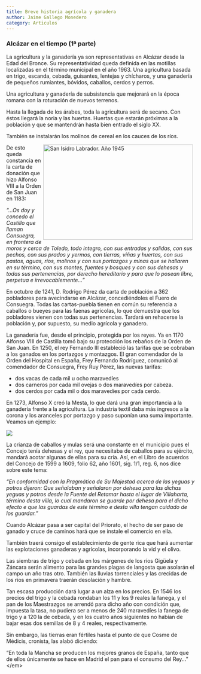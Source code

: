 ```yaml
---
title: Breve historia agrícola y ganadera
author: Jaime Gallego Monedero
category: Articulos
---
```


### Alcázar en el tiempo (1ª parte)

La agricultura y la ganadería ya son representativas en Alcázar desde la Edad del Bronce. Su representatividad queda definida en las motillas localizadas en el término municipal en el año 1963. Una agricultura basada en trigo, escanda, cebada, guisantes, lentejas y chícharos, y una ganadería de pequeños rumiantes, bóvidos, caballos, cerdos y perros.

Una agricultura y ganadería de subsistencia que mejorará en la época romana con la roturación de nuevos terrenos.

Hasta la llegada de los árabes, toda la agricultura será de secano. Con éstos llegará la noria y las huertas. Huertas que estarán próximas a la población y que se mantendrán hasta bien entrado el siglo XX.

También se instalarán los molinos de cereal en los cauces de los ríos.

<img src="/images/articulos/2014_historia-agricola-ganadera01.webp" alt="San Isidro Labrador. Año 1945" width="400" height="255" style="float: right; margin:0px 5px;" />

De esto queda constancia en la carta de donación que hizo Alfonso VIII a la Orden de San Juan en 1183:

*“…Os doy y concedo el Castillo que llaman Consuegra, en frontera de moros y cerca de Toledo, todo integro, con sus entradas y salidas, con sus pechos, con sus prados y yermos, con tierras, viñas y huertas, con sus pastos, aguas, ríos, molinos y con sus portazgos y minas que se hallaren en su término, con sus montes, fuentes y bosques y con sus dehesas y todas sus pertenencias, por derecho hereditario y para que lo posean libre, perpetua e irrevocablemente…”*

En octubre de 1241, D. Rodrigo Pérez da carta de población a 362 pobladores para avecindarse en Alcázar, concediéndoles el Fuero de Consuegra. Todas las cartas-puebla tienen en común su referencia a caballos o bueyes para las faenas agrícolas, lo que demuestra que los pobladores vienen con todas sus pertenencias. Tardará en rehacerse la población y, por supuesto, su medio agrícola y ganadero.

La ganadería fue, desde el principio, protegida por los reyes. Ya en 1170 Alfonso VIII de Castilla tomó bajo su protección los rebaños de la Orden de San Juan. En 1250, el rey Fernando III estableció las tarifas que se cobraban a los ganados en los portazgos y montazgos. El gran comendador de la Orden del Hospital en España, Frey Fernando Rodríguez, comunicó al comendador de Consuegra, Frey Ruy Pérez, las nuevas tarifas:

* dos vacas de cada mil u ocho maravedíes
* dos carneros por cada mil ovejas o dos maravedíes por cabeza.
* dos cerdos por cada mil o dos maravedíes por cada cerdo.

En 1273, Alfonso X creó la Mesta, lo que dará una gran importancia a la ganadería frente a la agricultura. La industria textil daba más ingresos a la corona y los aranceles por portazgo y paso suponían una suma importante. Veamos un ejemplo:

![](/images/articulos/2014_historia-agricola-ganadera02.webp)

La crianza de caballos y mulas será una constante en el municipio pues el Concejo tenía dehesas y el rey, que necesitaba de caballos para su ejército, mandará acotar algunas de ellas para su cría. Así, en el Libro de acuerdos del Concejo de 1599 a 1609, folio 62, año 1601, sig. 1/1, reg. 6, nos dice sobre este tema:

*“En conformidad con la Pragmática de Su Majestad acerca de las yeguas y potros dijeron: Que señalaban y señalaron por dehesa para las dichas yeguas y potros desde la Fuente del Retamar hasta el lugar de Villaharta, término desta villa, lo cual mandaron se guarde por dehesa para el dicho efecto e que las guardas de este término e desta villa tengan cuidado de los guardar.”*

Cuando Alcázar pasa a ser capital del Priorato, el hecho de ser paso de ganado y cruce de caminos hará que se instale el comercio en ella.

También traerá consigo el establecimiento de gente rica que hará aumentar las explotaciones ganaderas y agrícolas, incorporando la vid y el olivo.

Las siembras de trigo y cebada en los márgenes de los ríos Gigüela y Záncara serán alimento para las grandes plagas de langosta que asolarán el campo un año tras otro. También las lluvias torrenciales y las crecidas de los ríos en primavera traerán desolación y hambre.

Tan escasa producción dará lugar a un alza en los precios. En 1546 los precios del trigo y la cebada rondaban los 11 y los 9 reales la fanega, y el pan de los Maestrazgos se arrendó para dicho año con condición que, impuesta la tasa, no pudiera ser a menos de 240 maravedíes la fanega de trigo y a 120 la de cebada, y en los cuatro años siguientes no habían de bajar esas dos semillas de 8 y 4 reales, respectivamente.

Sin embargo, las tierras eran fértiles hasta el punto de que Cosme de Médicis, cronista, las alabó diciendo:

“En toda la Mancha se producen los mejores granos de España, tanto que de ellos únicamente se hace en Madrid el pan para el consumo del Rey…” \</em>
